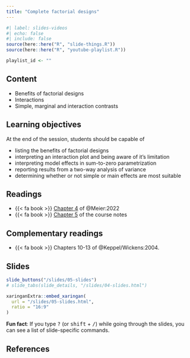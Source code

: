 ```yaml
---
title: "Complete factorial designs"
---
```


```r
#| label: slides-videos
#| echo: false
#| include: false
source(here::here("R", "slide-things.R"))
source(here::here("R", "youtube-playlist.R"))

playlist_id <- ""

```


## Content

- Benefits of factorial designs
- Interactions
- Simple, marginal and interaction contrasts


## Learning objectives

At the end of the session, students should be capable of

- listing the benefits of factorial designs
- interpreting an interaction plot and being aware of it's limitation
- interpreting model effects in sum-to-zero parametrization
- reporting results from a two-way analysis of variance
- determining whether or not simple or main effects are most suitable


## Readings

- {{< fa book >}}  [Chapter 4](https://stat.ethz.ch/~meier/teaching/anova/factorial-treatment-structure.html) of @Meier:2022
-  {{< fa book >}}  [Chapter 5](https://lbelzile.github.io/math80667a/complete-factorial-designs.html) of the course notes


## Complementary readings


- {{< fa book >}}  Chapters 10-13 of @Keppel/Wickens:2004.


## Slides

```r
slide_buttons("/slides/05-slides")
# slide_tabs(slide_details, "/slides/04-slides.html")
```

```r
xaringanExtra::embed_xaringan(
  url = "/slides/05-slides.html",
  ratio = "16:9"
)
```

:::{.callout-tip}
**Fun fact**: If you type <kbd>?</kbd> (or <kbd>shift</kbd> + <kbd>/</kbd>) while going through the slides, you can see a list of slide-specific commands.
:::



## References
